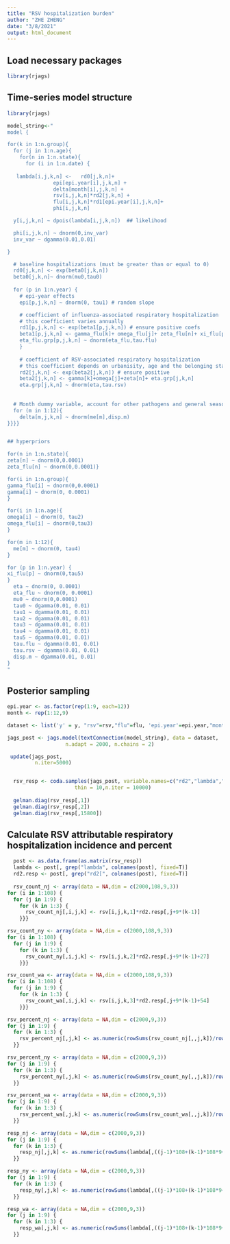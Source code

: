 ```yaml
---
title: "RSV hospitalization burden"
author: "ZHE ZHENG"
date: "3/8/2021"
output: html_document
---
```


## Load necessary packages

```r
library(rjags)
```

## Time-series model structure
```r
library(rjags)

model_string<-"
model {

for(k in 1:n.group){  
  for (j in 1:n.age){
    for(n in 1:n.state){
      for (i in 1:n.date) { 
    
   lambda[i,j,k,n] <-   rd0[j,k,n]+
               epi[epi.year[i],j,k,n] +
               delta[month[i],j,k,n] +
               rsv[i,j,k,n]*rd2[j,k,n] + 
               flu[i,j,k,n]*rd1[epi.year[i],j,k,n]+
               phi[i,j,k,n]

  y[i,j,k,n] ~ dpois(lambda[i,j,k,n])  ## likelihood 

  phi[i,j,k,n] ~ dnorm(0,inv_var)
  inv_var ~ dgamma(0.01,0.01)

}

  # baseline hospitalizations (must be greater than or equal to 0)
  rd0[j,k,n] <- exp(beta0[j,k,n])
  beta0[j,k,n]~ dnorm(mu0,tau0)
  
  for (p in 1:n.year) { 
    # epi-year effects
    epi[p,j,k,n] ~ dnorm(0, tau1) # random slope

    # coefficient of influenza-associated respiratory hospitalization
    # this coefficient varies annually
    rd1[p,j,k,n] <- exp(beta1[p,j,k,n]) # ensure positive coefs
    beta1[p,j,k,n] <- gamma_flu[k]+ omega_flu[j]+ zeta_flu[n]+ xi_flu[p]+ eta_flu.grp[p,j,k,n] 
    eta_flu.grp[p,j,k,n] ~ dnorm(eta_flu,tau.flu)
    }
  
    # coefficient of RSV-associated respiratory hospitalization
    # this coefficient depends on urbanisity, age and the belonging state
    rd2[j,k,n] <- exp(beta2[j,k,n]) # ensure positive
    beta2[j,k,n] <- gamma[k]+omega[j]+zeta[n]+ eta.grp[j,k,n]
    eta.grp[j,k,n] ~ dnorm(eta,tau.rsv)
  
  
  # Month dummy variable, account for other pathogens and general seasonality 
  for (m in 1:12){
    delta[m,j,k,n] ~ dnorm(me[m],disp.m)
}}}}


## hyperpriors

for(n in 1:n.state){
zeta[n] ~ dnorm(0,0.0001)
zeta_flu[n] ~ dnorm(0,0.0001)}

for(i in 1:n.group){
gamma_flu[i] ~ dnorm(0,0.0001)
gamma[i] ~ dnorm(0, 0.0001)
}

for(i in 1:n.age){
omega[i] ~ dnorm(0, tau2)
omega_flu[i] ~ dnorm(0,tau3)
}

for(m in 1:12){
  me[m] ~ dnorm(0, tau4)
}

for (p in 1:n.year) { 
xi_flu[p] ~ dnorm(0,tau5)
}
  eta ~ dnorm(0, 0.0001)
  eta_flu ~ dnorm(0, 0.0001)
  mu0 ~ dnorm(0,0.0001)
  tau0 ~ dgamma(0.01, 0.01)
  tau1 ~ dgamma(0.01, 0.01)
  tau2 ~ dgamma(0.01, 0.01)
  tau3 ~ dgamma(0.01, 0.01)
  tau4 ~ dgamma(0.01, 0.01)
  tau5 ~ dgamma(0.01, 0.01)
  tau.flu ~ dgamma(0.01, 0.01)
  tau.rsv ~ dgamma(0.01, 0.01)
  disp.m ~ dgamma(0.01, 0.01)
}
"
```


## Posterior sampling
```r
epi.year <- as.factor(rep(1:9, each=12))
month <- rep(1:12,9)

dataset <- list('y' = y, "rsv"=rsv,"flu"=flu, 'epi.year'=epi.year,"month"=month,n.age=9,n.date=108,n.year=9,"n.group"=3,n.state=3)

jags_post <- jags.model(textConnection(model_string), data = dataset,
                   n.adapt = 2000, n.chains = 2)

 update(jags_post, 
         n.iter=5000)


  rsv_resp <- coda.samples(jags_post, variable.names=c("rd2","lambda","rd1","phi", "rd0","epi","delta"),
                      thin = 10,n.iter = 10000)
  
  gelman.diag(rsv_resp[,1])
  gelman.diag(rsv_resp[,2])
  gelman.diag(rsv_resp[,15800])
```

## Calculate RSV attributable respiratory hospitalization incidence and percent
```r
  post <- as.data.frame(as.matrix(rsv_resp))
  lambda <- post[, grep("lambda", colnames(post), fixed=T)]
  rd2.resp <- post[, grep("rd2[", colnames(post), fixed=T)]
  
  rsv_count_nj <- array(data = NA,dim = c(2000,108,9,3))
for (i in 1:108) {
  for (j in 1:9) {
    for (k in 1:3) {
      rsv_count_nj[,i,j,k] <- rsv[i,j,k,1]*rd2.resp[,j+9*(k-1)]
    }}}

rsv_count_ny <- array(data = NA,dim = c(2000,108,9,3))
for (i in 1:108) {
  for (j in 1:9) {
    for (k in 1:3) {
      rsv_count_ny[,i,j,k] <- rsv[i,j,k,2]*rd2.resp[,j+9*(k-1)+27]
    }}}

rsv_count_wa <- array(data = NA,dim = c(2000,108,9,3))
for (i in 1:108) {
  for (j in 1:9) {
    for (k in 1:3) {
      rsv_count_wa[,i,j,k] <- rsv[i,j,k,3]*rd2.resp[,j+9*(k-1)+54]
    }}}

rsv_percent_nj <- array(data = NA,dim = c(2000,9,3))
for (j in 1:9) {
  for (k in 1:3) {
    rsv_percent_nj[,j,k] <- as.numeric(rowSums(rsv_count_nj[,,j,k])/rowSums(lambda[,((j-1)*108+(k-1)*108*9+1):((j-1)*108+(k-1)*108*9+108)]))
  }}

rsv_percent_ny <- array(data = NA,dim = c(2000,9,3))
for (j in 1:9) {
  for (k in 1:3) {
    rsv_percent_ny[,j,k] <- as.numeric(rowSums(rsv_count_ny[,,j,k])/rowSums(lambda[,((j-1)*108+(k-1)*108*9+1+2916):((j-1)*108+(k-1)*108*9+108+2916)]))
  }}

rsv_percent_wa <- array(data = NA,dim = c(2000,9,3))
for (j in 1:9) {
  for (k in 1:3) {
    rsv_percent_wa[,j,k] <- as.numeric(rowSums(rsv_count_wa[,,j,k])/rowSums(lambda[,((j-1)*108+(k-1)*108*9+1+5832):((j-1)*108+(k-1)*108*9+108+5832)]))
  }}

resp_nj <- array(data = NA,dim = c(2000,9,3))
for (j in 1:9) {
  for (k in 1:3) {
    resp_nj[,j,k] <- as.numeric(rowSums(lambda[,((j-1)*108+(k-1)*108*9+1):((j-1)*108+(k-1)*108*9+108)]))
  }}

resp_ny <- array(data = NA,dim = c(2000,9,3))
for (j in 1:9) {
  for (k in 1:3) {
    resp_ny[,j,k] <- as.numeric(rowSums(lambda[,((j-1)*108+(k-1)*108*9+1+2916):((j-1)*108+(k-1)*108*9+108+2916)]))
  }}

resp_wa <- array(data = NA,dim = c(2000,9,3))
for (j in 1:9) {
  for (k in 1:3) {
    resp_wa[,j,k] <- as.numeric(rowSums(lambda[,((j-1)*108+(k-1)*108*9+1+5832):((j-1)*108+(k-1)*108*9+108+5832)]))
  }}
```

